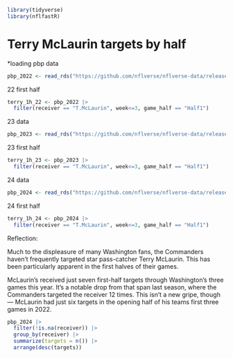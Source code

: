 ```r
library(tidyverse)
library(nflfastR)
```
# Terry McLaurin targets by half
*loading pbp data
```r
pbp_2022 <- read_rds("https://github.com/nflverse/nflverse-data/releases/download/pbp/play_by_play_2022.rds")
```
22 first half
```r
terry_1h_22 <- pbp_2022 |>
  filter(receiver == "T.McLaurin", week<=3, game_half == "Half1")
```
23 data
```r
pbp_2023 <- read_rds("https://github.com/nflverse/nflverse-data/releases/download/pbp/play_by_play_2023.rds")
```
23 first half
```r
terry_1h_23 <- pbp_2023 |>
  filter(receiver == "T.McLaurin", week<=3, game_half == "Half1")
```
24 data
```r
pbp_2024 <- read_rds("https://github.com/nflverse/nflverse-data/releases/download/pbp/play_by_play_2024.rds") 
```
24 first half 
```r
terry_1h_24 <- pbp_2024 |>
  filter(receiver == "T.McLaurin", week<=3, game_half == "Half1")
```

Reflection:

Much to the displeasure of many Washington fans, the Commanders haven't frequently targeted star pass-catcher Terry McLaurin. This has been particularly apparent in the first halves of their games.

McLaurin's received just seven first-half targets through Washington's three games this year. It's a notable drop from that span last season, where the Commanders targeted the receiver 12 times. This isn't a new gripe, though — McLaurin had just six targets in the opening half of his teams first three games in 2022.

```r
pbp_2024 |>
  filter(!is.na(receiver)) |>
  group_by(receiver) |>
  summarize(targets = n()) |>
  arrange(desc(targets))
```

